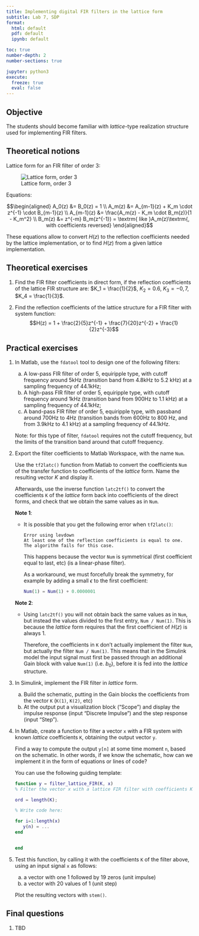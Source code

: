 ```yaml
---
title: Implementing digital FIR filters in the lattice form
subtitle: Lab 7, SDP
format: 
  html: default
  pdf: default
  ipynb: default

toc: true
number-depth: 2
number-sections: true

jupyter: python3
execute:
  freeze: true
  eval: false
---
```


\newcommand*{\underuparrow}[1]{\ensuremath{\underset{\uparrow}{#1}}} 

## Objective

The students should become familiar with *lattice*-type realization structure
used for implementing FIR filters.

## Theoretical notions

Lattice form for an FIR filter of order 3:

![Lattice form, order 3](img/LatticeFIR_handdraw.png)

Equations:

$$\begin{aligned}
A_0(z) &= B_0(z) = 1 \\
A_m(z) &= A_{m-1}(z) + K_m \cdot z^{-1} \cdot B_{m-1}(z) \\
A_{m-1}(z) &= \frac{A_m(z) - K_m  \cdot B_m(z)}{1 - K_m^2} \\
B_m(z) &= z^{-m} B_m(z^{-1}) = \textrm{ like }A_m(z)\textrm{, with coefficients reversed}
\end{aligned}$$

These equations allow to convert $H(z)$ to the reflection coefficients needed by the lattice implementation,
or to find $H(z)$ from a given lattice implementation.

## Theoretical exercises

1. Find the FIR filter coefficients in direct form, if the reflection coefficients
of the lattice FIR structure are:
$K_1 = \frac{1}{2}$, $K_2 = 0.6$, $K_3 = -0,7$, $K_4 = \frac{1}{3}$.

2. Find the reflection coefficients of the lattice structure for a FIR filter with system function:
$$H(z) = 1 + \frac{2}{5}z^{-1} + \frac{7}{20}z^{-2} + \frac{1}{2}z^{-3}$$

## Practical exercises

1. In Matlab, use the `fdatool` tool to design one of the following filters:
    
    a. A low-pass FIR filter of order 5, equiripple type, with cutoff frequency around 5kHz (transition band from 4.8kHz to 5.2 kHz) at a sampling frequency of 44.1kHz;
    a. A high-pass FIR filter of order 5, equiripple type, with cutoff frequency around 1kHz (transition band from 900Hz to 1.1 kHz) at a sampling frequency of 44.1kHz;
    a. A band-pass FIR filter of order 5, equiripple type, with passband around 700Hz to 4Hz (transition bands from 600Hz to 800 Hz, and from 3.9kHz to 4.1 kHz) at a sampling frequency of 44.1kHz.

   Note: for this type of filter, `fdatool` requires not the cutoff frequency, but the limits of the transition band around that cutoff frequency.

2. Export the filter coefficients to Matlab Workspace, with the name  `Num`.

   Use the `tf2latc()` function from Matlab to convert the coefficients `Num` of the transfer function to coefficients of the *lattice* form. Name the resulting vector $K$ and display it.

   Afterwards, use the inverse function `latc2tf()` to convert the coefficients `K` of the *lattice* form back into coefficients of the direct forms, and check that we obtain the same values as in `Num`.

   **Note 1**: 

   - It is possible that you get the following error when `tf2latc()`:

     ```
     Error using levdown
     At least one of the reflection coefficients is equal to one.
     The algorithm fails for this case.
     ```
     This happens because the vector `Num` is symmetrical (first coefficient equal to last, etc) (is a linear-phase filter).

     As a workaround, we must forcefully break the symmetry, for example by adding a small $\epsilon$ to the first coefficient:
     
     ```matlab
     Num(1) = Num(1) + 0.0000001
     ```

   **Note 2**: 

   - Using `latc2tf()` you will not obtain back the same values as in `Num`, but instead the values divided to the first entry, `Num / Num(1)`. This is because the *lattice* form requires that the first coefficient of $H(z)$ is always 1.

     Therefore, the coefficients in `K` don't actually implement the filter `Num`, but actually the filter  `Num / Num(1)`. 
     This means that in the Simulink model the input signal must first be passed through an additional Gain block with value `Num(1)` (i.e. $b_0$), before it is fed into the *lattice* structure.

3. In Simulink, implement the FIR filter in *lattice* form.

   a. Build the schematic, putting in the Gain blocks the coefficients from the vector `K` (`K(1)`, `K(2)`, etc)
   b. At the output put a visualization block ("Scope") and display the impulse response (input "Discrete Impulse") and the step response (input "Step").

4. In Matlab, create a function to filter a vector `x` with a FIR system with known *lattice* coefficients `K`, obtaining the output vector `y`.

   Find a way to compute the output `y[n]` at some time moment `n`, based on the schematic.
   In other words, if we know the schematic, how can we implement it in the form of equations or lines of code?

   You can use the following guiding template:

   ```matlab
   function y = filter_lattice_FIR(K, x)
   % Filter the vector x with a lattice FIR filter with coefficients K
 
   ord = length(K);
 
   % Write code here:
   
   for i=1:length(x)
      y(n) = ... 
   end


   end
   ```

5. Test this function, by calling it with the coefficients `K` of the filter above, using an input signal `x` as follows:
   
   a. a vector with one 1 followed by 19 zeros (unit impulse)
   b. a vector with 20 values of 1 (unit step)

   Plot the resulting vectors with `stem()`.

## Final questions

1. TBD